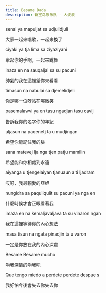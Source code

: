 ```yaml
---
title: Besame Dada
description: 新宝岛康乐队 - 大波浪
---
```


senai ya mapuljat sa udjulidjuli

大家一起來唱歌，一起來換了

ciyaki ya tja lima sa ziyaziyani

牽起你的手啊，一起來跳舞

inaza en na sauqaljai sa su pacuni

帥氣的我在這裡望你來看看

timasun na nabulai sa djemelidjeli

你是哪一位呀站在哪微笑

pasemalawvi ya en tasu ngadjan tasu cavij

告訴我你的名字你的年紀

uljasun na paqenetj ta u mudjingan

希望你能記住我的臉

sana matevej lja nga tjen patju mamilin

希望能和你相處到永遠

aiyanga u tjengelaiyan tjanuaun a ti ljadram

哎呀，我最親愛的亞妲

nungidra sa paquliqulit su pacuni ya nga en

什麼時候才會正眼看著我

imaza en na kemaljavaljava ta su vinaron ngan

我在這裡等待你的內心想法

masa tisun na ngata pinadjin ta u varon

一定是你放在我的內心深處

Besame Besame mucho

吻我深情的吻我吧

Que tengo miedo a perdete perdete despue s

我好怕今後會失去你失去你
